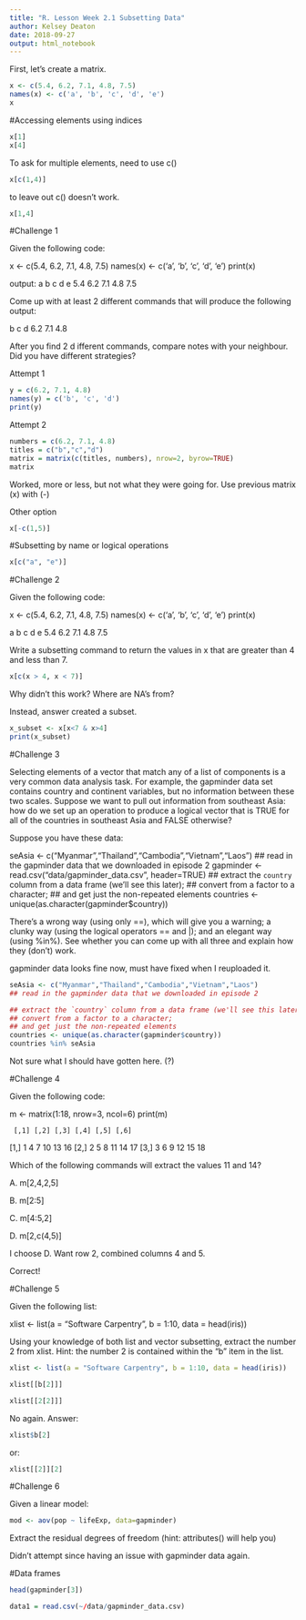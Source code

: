 ```yaml
---
title: "R. Lesson Week 2.1 Subsetting Data"
author: Kelsey Deaton
date: 2018-09-27
output: html_notebook
---
```


First, let's create a matrix. 

```r
x <- c(5.4, 6.2, 7.1, 4.8, 7.5)
names(x) <- c('a', 'b', 'c', 'd', 'e')
x
```

#Accessing elements using indices

```r
x[1]
x[4]
```

To ask for multiple elements, need to use c()

```r
x[c(1,4)]
```
to leave out c() doesn't work.
```r
x[1,4]
```

#Challenge 1

Given the following code:

x <- c(5.4, 6.2, 7.1, 4.8, 7.5)
names(x) <- c('a', 'b', 'c', 'd', 'e')
print(x)

output:
  a   b   c   d   e 
5.4 6.2 7.1 4.8 7.5 

Come up with at least 2 different commands that will produce the following output:

  b   c   d 
6.2 7.1 4.8 

After you find 2 d
ifferent commands, compare notes with your neighbour. Did you have different strategies?

Attempt 1
```r
y = c(6.2, 7.1, 4.8)
names(y) = c('b', 'c', 'd')
print(y)
```

Attempt 2
```r
numbers = c(6.2, 7.1, 4.8)
titles = c("b","c","d")
matrix = matrix(c(titles, numbers), nrow=2, byrow=TRUE)
matrix 
```

Worked, more or less, but not what they were going for. Use previous matrix (x) with (-)

Other option

```r
x[-c(1,5)]
```

#Subsetting by name or logical operations

```r
x[c("a", "e")]
```

#Challenge 2

Given the following code:

x <- c(5.4, 6.2, 7.1, 4.8, 7.5)
names(x) <- c('a', 'b', 'c', 'd', 'e')
print(x)

  a   b   c   d   e 
5.4 6.2 7.1 4.8 7.5 

Write a subsetting command to return the values in x that are greater than 4 and less than 7.

```r
x[c(x > 4, x < 7)]
```

Why didn't this work? Where are NA's from?

Instead, answer created a subset. 

```r
x_subset <- x[x<7 & x>4]
print(x_subset)
```

#Challenge 3 

Selecting elements of a vector that match any of a list of components is a very common data analysis task. For example, the gapminder data set contains country and continent variables, but no information between these two scales. Suppose we want to pull out information from southeast Asia: how do we set up an operation to produce a logical vector that is TRUE for all of the countries in southeast Asia and FALSE otherwise?

Suppose you have these data:

seAsia <- c("Myanmar","Thailand","Cambodia","Vietnam","Laos")
## read in the gapminder data that we downloaded in episode 2
gapminder <- read.csv("data/gapminder_data.csv", header=TRUE)
## extract the `country` column from a data frame (we'll see this later);
## convert from a factor to a character;
## and get just the non-repeated elements
countries <- unique(as.character(gapminder$country))

There’s a wrong way (using only ==), which will give you a warning; a clunky way (using the logical operators == and |); and an elegant way (using %in%). See whether you can come up with all three and explain how they (don’t) work.

gapminder data looks fine now, must have fixed when I reuploaded it. 

```r
seAsia <- c("Myanmar","Thailand","Cambodia","Vietnam","Laos")
## read in the gapminder data that we downloaded in episode 2

## extract the `country` column from a data frame (we'll see this later);
## convert from a factor to a character;
## and get just the non-repeated elements
countries <- unique(as.character(gapminder$country))
countries %in% seAsia
```

Not sure what I should have gotten here. (?)

#Challenge 4

Given the following code:

m <- matrix(1:18, nrow=3, ncol=6)
print(m)

     [,1] [,2] [,3] [,4] [,5] [,6]
[1,]    1    4    7   10   13   16
[2,]    2    5    8   11   14   17
[3,]    3    6    9   12   15   18

Which of the following commands will extract the values 11 and 14?

A. m[2,4,2,5]

B. m[2:5]

C. m[4:5,2]

D. m[2,c(4,5)]

I choose D. Want row 2, combined columns 4 and 5. 

Correct!


#Challenge 5

Given the following list:

xlist <- list(a = "Software Carpentry", b = 1:10, data = head(iris))

Using your knowledge of both list and vector subsetting, extract the number 2 from xlist. Hint: the number 2 is contained within the “b” item in the list.

```r

xlist <- list(a = "Software Carpentry", b = 1:10, data = head(iris))

xlist[[b[2]]]
```
```r
xlist[[2[2]]]
```

No again. Answer: 

```r
xlist$b[2]
```

or:

```r
xlist[[2]][2]
```

#Challenge 6

Given a linear model:

```r
mod <- aov(pop ~ lifeExp, data=gapminder)
```

Extract the residual degrees of freedom (hint: attributes() will help you)

Didn't attempt since having an issue with gapminder data again. 

#Data frames

```r
head(gapminder[3])
```

```r
data1 = read.csv(~/data/gapminder_data.csv)
```

